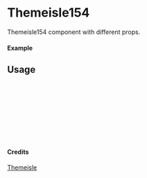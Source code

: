 
<Meta of={Themeisle154} title="Themeisle/Themeisle154" />

# Themeisle154

Themeisle154 component with different props.

#### Example

<Canvas of={Themeisle154.Primary} />

## Usage

```ts
import { Themeisle154 } from "yadl-ui";

const Example = () => {
  return (
      <Themeisle154 />
  );
};

export default Example;
```

#### Credits
[Themeisle](https://themeisle.com/illustrations/)
